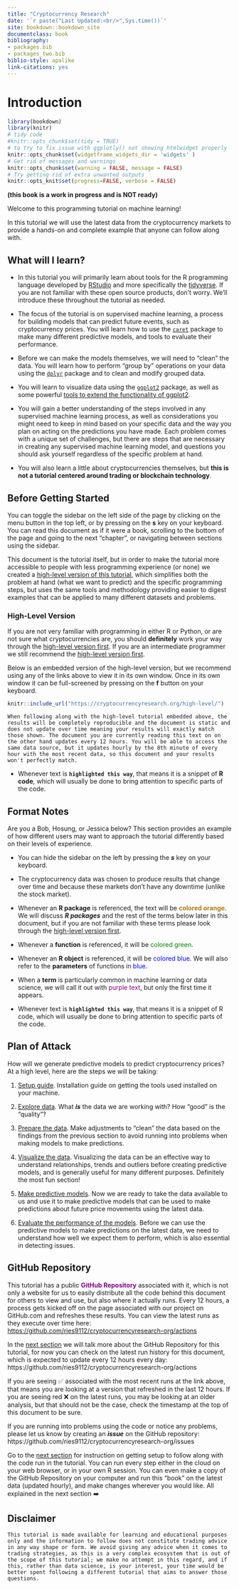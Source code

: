 ```yaml
---
title: "Cryptocurrency Research"
date: '`r paste("Last Updated:<br/>",Sys.time())`'
site: bookdown::bookdown_site
documentclass: book
bibliography:
- packages.bib
- packages_two.bib
biblio-style: apalike
link-citations: yes
---
```


# Introduction {#introduction}

```r
library(bookdown)
library(knitr)
# tidy code
#knitr::opts_chunk$set(tidy = TRUE)
# to try to fix issue with ggplotly() not showing htmlwidget properly
knitr::opts_chunk$set(widgetframe_widgets_dir = 'widgets' )
# Get rid of messages and warnings
knitr::opts_chunk$set(warning = FALSE, message = FALSE)
# Try getting rid of extra unwanted outputs
knitr::opts_knit$set(progress=FALSE, verbose = FALSE)
```

**(this book is a work in progress and is NOT ready)**



Welcome to this programming tutorial on machine learning!

In this tutorial we will use the latest data from the cryptocurrency markets to provide a hands-on and complete example that anyone can follow along with.

## What will I learn?

-   In this tutorial you will primarily learn about tools for the R programming language developed by [RStudio](https://rstudio.com/) and more specifically the [tidyverse](https://www.tidyverse.org/). If you are not familiar with these open source products, don't worry. We'll introduce these throughout the tutorial as needed.

-   The focus of the tutorial is on supervised machine learning, a process for building models that can predict future events, such as cryptocurrency prices. You will learn how to use the [`caret`](https://topepo.github.io/caret/index.html) package to make many different predictive models, and tools to evaluate their performance.

-   Before we can make the models themselves, we will need to "clean" the data. You will learn how to perform "group by" operations on your data using the [`dplyr`](https://dplyr.tidyverse.org/) package and to clean and modify grouped data.

<!-- -   You will be exposed to some useful data pre-processing R packages. -->

-   You will learn to visualize data using the [`ggplot2`](https://ggplot2.tidyverse.org/) package, as well as some powerful [tools to extend the functionality of ggplot2](https://exts.ggplot2.tidyverse.org/).

-   You will gain a better understanding of the steps involved in any supervised machine learning process, as well as considerations you might need to keep in mind based on your specific data and the way you plan on acting on the predictions you have made. Each problem comes with a unique set of challenges, but there are steps that are necessary in creating any supervised machine learning model, and questions you should ask yourself regardless of the specific problem at hand.

<!-- - [TODO - Add note on cross validation] -->


-   You will also learn a little about cryptocurrencies themselves, but **this is not a tutorial centered around trading or blockchain technology**.

## Before Getting Started

You can toggle the sidebar on the left side of the page by clicking on the menu button in the top left, or by pressing on the **s** key on your keyboard. You can read this document as if it were a book, scrolling to the bottom of the page and going to the next "chapter", or navigating between sections using the sidebar.

This document is the tutorial itself, but in order to make the tutorial more accessible to people with less programming experience (or none) we created a [high-level version of this tutorial](https://cryptocurrencyresearch.org/high-level/), which simplifies both the problem at hand (what we want to predict) and the specific programming steps, but uses the same tools and methodology providing easier to digest examples that can be applied to many different datasets and problems.

### High-Level Version

If you are not very familiar with programming in either R or Python, or are not sure what cryptocurrencies are, you should **definitely** work your way through the [high-level version first](https://cryptocurrencyresearch.org/high-level/). If you are an intermediate programmer we still recommend the [high-level version first](https://cryptocurrencyresearch.org/high-level/). 

Below is an embedded version of the high-level version, but we recommend using any of the links above to view it in its own window. Once in its own window it can be full-screened by pressing on the **f** button on your keyboard.
```r
knitr::include_url("https://cryptocurrencyresearch.org/high-level/")
```


```block2
When following along with the high-level tutorial embedded above, the results will be completely reproducible and the document is static and does not update over time meaning your results will exactly match those shown. The document you are currently reading this text on on the other hand updates every 12 hours. You will be able to access the same data source, but it updates hourly by the 8th minute of every hour with the most recent data, so this document and your results won't perfectly match.
```


<!-- ## Who is this example for? -->

<!-- Are you a Bob, Hosung, or Jessica below? This section provides more information on how to proceed with this tutorial. -->

<!-- -   **Bob (beginner)**: Bob is someone who understands the idea of predictive analytics at a high level and has heard of cryptocurrencies and is interested in learning more about both, but he has never used R. Bob would want to first [learn the basics of the R programming language](https://predictcrypto.org/r-basics-tutorial). Afterwards, like Hosung, he might decide to [opt for the more high-level version of this tutorial](https://cryptocurrencyresearch.org/high-level/). -->

<!--     -   Bob might benefit from the book ["R for Data Science"](https://r4ds.had.co.nz/) and DataCamp's free ["Introduction to R"](https://www.datacamp.com/courses/free-introduction-to-r) course are great resources as well. Both are available for free online. -->

<!-- -   **Hosung (intermediate)**: Hosung is a statistician who learned to use R 10 years ago. He has heard of the tidyverse, but doesn't regularly use it in his work and he usually sticks to base R as his preference. Hosung should review the example explaining the pipe operator and the tidyverse [when it comes up in the next section](https://cryptocurrencyresearch.org/setup.html#tidy-example). Hosung does not care much for cryptocurrencies specifically, but is interested in learning new tools to use for his work in R and getting some useful boilerplate code. Hosung would want to start with the [**high-level version of this tutorial**](https://cryptocurrencyresearch.org/high-level/) and later return to the [**detailed tutorial**](https://cryptocurrencyresearch.org/index.html#introduction). -->

<!-- -   **Jessica (expert)**: Jessica is a business analyst who has experience with both R and the Tidyverse and uses the pipe operator (%\>%) regularly. Jessica should [**move onto the next section**](#introduction) for the detailed tutorial. -->

-   Whenever text is **`highlighted this way`**, that means it is a snippet of **R code**, which will usually be done to bring attention to specific parts of the code.

<!-- ### Approach taken -->


<!-- It is also worth mentioning that we will be taking a very practical approach to machine learning. Because we are modeling many cryptocurrencies independently at the same time and the dataset evolves as time passes, it becomes difficult to make a decision across the board in terms of what the "best model" to use is because it may change based on the specific cryptocurrency in question and/or over time. -->

 <!-- [TODO - KEEP ADDING HERE?] -->

## Format Notes


Are you a Bob, Hosung, or Jessica below? This section provides an example of how different users may want to approach the tutorial differently based on their levels of experience.

-   You can hide the sidebar on the left by pressing the ***s*** key on your keyboard.


-   The cryptocurrency data was chosen to produce results that change over time and because these markets don't have any downtime (unlike the stock market).

<!-- [TODO - JUST LIKE THE HIGH LEVEL VERSION, WE WILL USE COLOR CODING] -->

- Whenever an **R package** is referenced, the text will be <span style="color: #ae7b11;"> **colored orange**</span>. We will discuss ***R packages*** and the rest of the terms below later in this document, but if you are not familiar with these terms please look through the [high-level version first](https://cryptocurrencyresearch.org/high-level/).

- Whenever a **function** is referenced, it will be <span style="color: green;"> colored green</span>.

- Whenever an **R object** is referenced, it will be <span style="color: blue;"> colored blue</span>. We will also refer to the **parameters** of functions in <span style="color: blue;">blue</span>.

- When a **term** is particularly common in machine learning or data science, we will call it out with <span style="color: purple;"> purple text</span>, but only the first time it appears.

-   Whenever text is **`highlighted this way`**, that means it is a snippet of R code, which will usually be done to bring attention to specific parts of the code.

## Plan of Attack

How will we generate predictive models to predict cryptocurrency prices? At a high level, here are the steps we will be taking:

1.  [Setup guide](#setup). Installation guide on getting the tools used installed on your machine.

2.  [Explore data](#explore-data). What ***is*** the data we are working with? How "good" is the "quality"?

3.  [Prepare the data](#data-prep). Make adjustments to "clean" the data based on the findings from the previous section to avoid running into problems when making models to make predictions.

4.  [Visualize the data](#visualization). Visualizing the data can be an effective way to understand relationships, trends and outliers before creating predictive models, and is generally useful for many different purposes. Definitely the most fun section!

5.  [Make predictive models](#predictive-modeling). Now we are ready to take the data available to us and use it to make predictive models that can be used to make predictions about future price movements using the latest data.

6.  [Evaluate the performance of the models](#evaluate-model-performance). Before we can use the predictive models to make predictions on the latest data, we need to understand how well we expect them to perform, which is also essential in detecting issues.

## GitHub Repository


This tutorial has a public [**GitHub Repository**]{style="color: purple;"} associated with it, which is not only a website for us to easily distribute all the code behind this document for others to view and use, but also where it actually runs. Every 12 hours, a process gets kicked off on the page associated with our project on GitHub.com and refreshes these results. You can view the latest runs as they execute over time here: <https://github.com/ries9112/cryptocurrencyresearch-org/actions>

In the [next section](#setup) we will talk more about the GitHub Repository for this tutorial, for now you can check on the latest run history for this document, which is expected to update every 12 hours every day: https://github.com/ries9112/cryptocurrencyresearch-org/actions


If you are seeing ✅ associated with the most recent runs at the link above, that means you are looking at a version that refreshed in the last 12 hours. If you are seeing red ❌ on the latest runs, you may be looking at an older analysis, but that should not be the case, check the timestamp at the top of this document to be sure.


If you are running into problems using the code or notice any problems, please let us know by creating an ***issue*** on the GitHub repository: https://github.com/ries9112/cryptocurrencyresearch-org/issues

Go to the [next section](#setup) for instruction on getting setup to follow along with the code run in the tutorial. You can run every step either in the cloud on your web browser, or in your own R session. You can even make a copy of the GitHub Repository on your computer and run this "book" on the latest data (updated hourly), and make changes wherever you would like. All explained in the next section ➡️


## Disclaimer

```block2
This tutorial is made available for learning and educational purposes only and the information to follow does not constitute trading advice in any way shape or form. We avoid giving any advice when it comes to trading strategies, as this is a very complex ecosystem that is out of the scope of this tutorial; we make no attempt in this regard, and if this, rather than data science, is your interest, your time would be better spent following a different tutorial that aims to answer those questions.
```


<!-- REMEMBER OTHER SPECIAL BLOCK TYPE IS CALLED "rmdcaution" USE THESE TO DRAW ATTENTION TO ANYTHING IMPORTANT! -->
